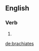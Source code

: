 
==English==

===Verb===
{{head|en}}

# {{en-third-person singular of|brachiate}}

[[de:brachiates]]